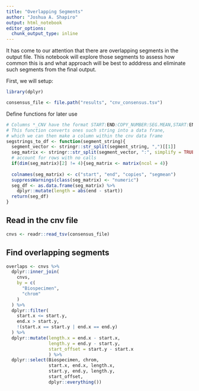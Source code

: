 ```yaml
---
title: "Overlapping Segments"
author: "Joshua A. Shapiro"
output: html_notebook
editor_options: 
  chunk_output_type: inline
---
```


It has come to our attention that there are overlapping segments in the output file.
This notebook will explore those segments to assess how common this is and what approach will be best to adddress and eliminate such segments from the final output.

First, we will setup:

```r
library(dplyr)

consensus_file <- file.path("results", "cnv_consensus.tsv")
```

Define functions for later use

```r
# Columns *_CNV have the format START:END:COPY_NUMBER:SEG.MEAN,START:END:COPY_NUMBER:SEG.MEAN
# This function converts ones such string into a data frane, 
# which we can then make a column within the cnv data frame
segstrings_to_df <- function(segment_string){
  segment_vector <- stringr::str_split(segment_string, ",")[[1]] 
  seg_matrix <- stringr::str_split(segment_vector, ":", simplify = TRUE)
  # account for rows with no calls
  if(dim(seg_matrix)[2] != 4){seg_matrix <- matrix(ncol = 4)}
  
  colnames(seg_matrix) <- c("start", "end", "copies", "segmean")
  suppressWarnings(class(seg_matrix) <- "numeric")
  seg_df <- as.data.frame(seg_matrix) %>%
    dplyr::mutate(length = abs(end - start))
  return(seg_df)
}
```


## Read in the cnv file

```r
cnvs <- readr::read_tsv(consensus_file)
```


## Find overlapping segments

```r
overlaps <- cnvs %>%
  dplyr::inner_join(
    cnvs,
    by = c(
      "Biospecimen", 
      "chrom"
    )
  ) %>%
  dplyr::filter(
    start.x <= start.y,
    end.x > start.y,
    !(start.x == start.y | end.x == end.y)
  ) %>%
  dplyr::mutate(length.x = end.x - start.x,
                length.y = end.y - start.y,
                start_offset = start.y - start.x
                ) %>%
  dplyr::select(Biospecimen, chrom, 
                start.x, end.x, length.x,
                start.y, end.y, length.y,
                start_offset,
                dplyr::everything())
```